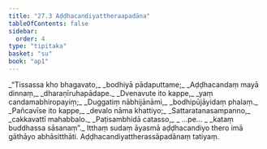 ```yaml
---
title: "27.3 Aḍḍhacandiyattheraapadāna"
tableOfContents: false
sidebar:
  order: 4
type: "tipitaka"
basket: "su"
book: "ap1"
---
```



<DynamicBreadcrumb />

<Division number="10" book="ap1">

<Paragraph number="3171" type="verses" book="ap1">
_“Tissassa kho bhagavato,_  
_bodhiyā pādaputtame;_  
_Aḍḍhacandaṃ mayā dinnaṃ,_  
_dharaṇīruhapādape._  

</Paragraph>

</Division>
<Division number="11" book="ap1">

<Paragraph number="3172" type="verses" book="ap1">
_Dvenavute ito kappe,_  
_yaṃ candamabhiropayiṃ;_  
_Duggatiṃ nābhijānāmi,_  
_bodhipūjāyidaṃ phalaṃ._  

</Paragraph>

</Division>
<Division number="12" book="ap1">

<Paragraph number="3173" type="verses" book="ap1">
_Pañcavīse ito kappe,_  
_devalo nāma khattiyo;_  
_Sattaratanasampanno,_  
_cakkavattī mahabbalo._  

</Paragraph>

</Division>
<Division number="13" book="ap1">

<Paragraph number="3174" type="verses" book="ap1">
_Paṭisambhidā catasso,_  
_ …pe… _  
_kataṃ buddhassa sāsanaṃ”._  

</Paragraph>

<Paragraph number="3175" book="ap1">
Itthaṃ sudaṃ āyasmā aḍḍhacandiyo thero imā gāthāyo abhāsitthāti.

</Paragraph>
</Division>

<Paragraph number="3176" type="center" book="ap1">
Aḍḍhacandiyattherassāpadānaṃ tatiyaṃ.
</Paragraph>